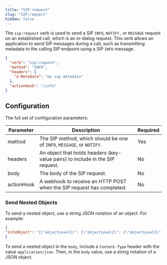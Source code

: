 ```yaml
---
title: "SIP:request"
slug: "SIP:request"
hidden: false
---
```


The `sip:request` verb is used to send a SIP `INFO`, `NOTIFY,` or `MESSAGE` request on an established call,
which is an in-dialog request.
This verb allows an application to send SIP messages during a call,
such as transmitting metadata to the calling SIP endpoint using a SIP `INFO` message.

```json
{
  "verb": "sip:request",
  "method": "INFO",
  "headers": {
    "X-Metadata": "my sip metadata"
  },
  "actionHook": "/info"
}
```

## Configuration

The full set of configuration parameters:

| Parameter  | Description                                                                   | Required |
|------------|-------------------------------------------------------------------------------|----------|
| method     | The SIP method, which should be one of `INFO`, `MESSAGE`, or `NOTIFY`.        | Yes      |
| headers    | An object that holds headers (key-value pairs) to include in the SIP request. | No       |
| body       | The body of the SIP request.                                                  | No       |
| actionHook | A webhook to receive an HTTP POST when the SIP request has completed.         | No       |

### Send Nested Objects

To send a nested object, use a string JSON notation of an object. For example:

```json
{
"infoObject": "{\"objectLevel1\": {\"objectLevel2\": {\"objectLevel3\": \"stringValue\"}}}"
}
```

To send a nested object in the `body`, include a `Content-Type` header with the value `application/json`. Then, in the `body` value, use a string notation of a JSON object.